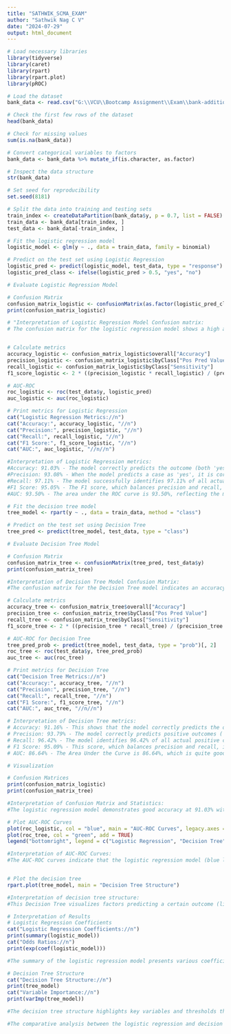 ---
title: "SATHWIK_SCMA_EXAM"
author: "Sathwik Nag C V"
date: "2024-07-29"
output: html_document
---

```{r}
# Load necessary libraries
library(tidyverse)
library(caret)      
library(rpart)      
library(rpart.plot) 
library(pROC)       

# Load the dataset
bank_data <- read.csv("G:\\VCU\\Bootcamp Assignment\\Exam\\bank-additional-full.csv", sep = ";")

# Check the first few rows of the dataset
head(bank_data)

# Check for missing values
sum(is.na(bank_data))

# Convert categorical variables to factors
bank_data <- bank_data %>% mutate_if(is.character, as.factor)

# Inspect the data structure
str(bank_data)

# Set seed for reproducibility
set.seed(8181)

# Split the data into training and testing sets
train_index <- createDataPartition(bank_data$y, p = 0.7, list = FALSE)
train_data <- bank_data[train_index, ]
test_data <- bank_data[-train_index, ]
```

```{r}
# Fit the logistic regression model
logistic_model <- glm(y ~ ., data = train_data, family = binomial)

# Predict on the test set using Logistic Regression
logistic_pred <- predict(logistic_model, test_data, type = "response")
logistic_pred_class <- ifelse(logistic_pred > 0.5, "yes", "no")

# Evaluate Logistic Regression Model

# Confusion Matrix
confusion_matrix_logistic <- confusionMatrix(as.factor(logistic_pred_class), test_data$y)
print(confusion_matrix_logistic)

# "Interpretation of Logistic Regression Model Confusion matrix: 
# The confusion matrix for the logistic regression model shows a high accuracy of 91.03%, indicating that it performs well overall. However, the model demonstrates a significant imbalance in its predictive capabilities: it has a high sensitivity of 97.11% for predicting 'no' (meaning it correctly identifies the negative class most of the time), but a low specificity of 43.18% for predicting 'yes' (indicating it struggles to identify the positive class). The positive predictive value is high at 93.08%, yet the negative predictive value is moderately low at 65.47%, suggesting the model is less reliable when predicting positive cases. The Kappa statistic of 0.4732 shows moderate agreement, reflecting some predictive skill beyond random chance."


# Calculate metrics
accuracy_logistic <- confusion_matrix_logistic$overall["Accuracy"]
precision_logistic <- confusion_matrix_logistic$byClass["Pos Pred Value"]
recall_logistic <- confusion_matrix_logistic$byClass["Sensitivity"]
f1_score_logistic <- 2 * ((precision_logistic * recall_logistic) / (precision_logistic + recall_logistic))

# AUC-ROC
roc_logistic <- roc(test_data$y, logistic_pred)
auc_logistic <- auc(roc_logistic)

# Print metrics for Logistic Regression
cat("Logistic Regression Metrics://n")
cat("Accuracy:", accuracy_logistic, "//n")
cat("Precision:", precision_logistic, "//n")
cat("Recall:", recall_logistic, "//n")
cat("F1 Score:", f1_score_logistic, "//n")
cat("AUC:", auc_logistic, "//n//n")

#Interpretation of Logistic Regression metrics: 
#Accuracy: 91.03% - The model correctly predicts the outcome (both 'yes' and 'no' classes) for 91.03% of the cases, indicating a high level of overall correctness.
#Precision: 93.08% - When the model predicts a case as 'yes', it is correct 93.08% of the time.
#Recall: 97.11% - The model successfully identifies 97.11% of all actual 'yes' cases, demonstrating a high ability to detect positives.
#F1 Score: 95.05% - The F1 score, which balances precision and recall, is notably high, indicating strong model performance in both identifying positive cases and maintaining a low rate of false positives.
#AUC: 93.50% - The area under the ROC curve is 93.50%, reflecting the model's excellent discrimination ability between the positive and negative classes across various threshold settings.
```

```{r}
# Fit the decision tree model
tree_model <- rpart(y ~ ., data = train_data, method = "class")

# Predict on the test set using Decision Tree
tree_pred <- predict(tree_model, test_data, type = "class")

# Evaluate Decision Tree Model

# Confusion Matrix
confusion_matrix_tree <- confusionMatrix(tree_pred, test_data$y)
print(confusion_matrix_tree)

#Interpretation of Decision Tree Model Confusion Matrix:
#The confusion matrix for the Decision Tree model indicates an accuracy of 91.16%, suggesting the model performs well overall. The sensitivity of 96.42% shows the model is effective at identifying the negative class ('no'), but its specificity of 49.71% reveals challenges in correctly identifying the positive class ('yes'). The model's precision is high at 93.79%, yet the negative predictive value is relatively low at 63.84%, indicating weaker performance in predicting positive cases correctly. The balanced accuracy of 73.07% points to a moderate overall effectiveness, considering both sensitivity and specificity.

# Calculate metrics
accuracy_tree <- confusion_matrix_tree$overall["Accuracy"]
precision_tree <- confusion_matrix_tree$byClass["Pos Pred Value"]
recall_tree <- confusion_matrix_tree$byClass["Sensitivity"]
f1_score_tree <- 2 * ((precision_tree * recall_tree) / (precision_tree + recall_tree))

# AUC-ROC for Decision Tree
tree_pred_prob <- predict(tree_model, test_data, type = "prob")[, 2]
roc_tree <- roc(test_data$y, tree_pred_prob)
auc_tree <- auc(roc_tree)

# Print metrics for Decision Tree
cat("Decision Tree Metrics://n")
cat("Accuracy:", accuracy_tree, "//n")
cat("Precision:", precision_tree, "//n")
cat("Recall:", recall_tree, "//n")
cat("F1 Score:", f1_score_tree, "//n")
cat("AUC:", auc_tree, "//n//n")

# Interpretation of Decision Tree metrics:
# Accuracy: 91.16% - This shows that the model correctly predicts the outcome in 91.16% of cases, indicating good overall performance.
# Precision: 93.79% - The model correctly predicts positive outcomes ('yes') with a high precision, suggesting few false positives.
# Recall: 96.42% - The model identifies 96.42% of all actual positive cases (sensitivity), which is very effective.
# F1 Score: 95.09% - This score, which balances precision and recall, is very high, indicating strong model performance in terms of accuracy and reliability.
# AUC: 86.64% - The Area Under the Curve is 86.64%, which is quite good, reflecting the model's good capability to discriminate between the positive and negative classes.

```

```{r}
# Visualization

# Confusion Matrices
print(confusion_matrix_logistic)
print(confusion_matrix_tree)

#Interpretation of Confusion Matrix and Statistics:
#The logistic regression model demonstrates good accuracy at 91.03% with strong sensitivity but low specificity, indicating better performance in predicting negatives over positives. The decision tree model, with similar accuracy at 91.16%, shows improved specificity and balanced accuracy, hinting at a slightly better ability to identify positives compared to the logistic model.

# Plot AUC-ROC Curves
plot(roc_logistic, col = "blue", main = "AUC-ROC Curves", legacy.axes = TRUE)
plot(roc_tree, col = "green", add = TRUE)
legend("bottomright", legend = c("Logistic Regression", "Decision Tree"), col = c("blue", "green"), lwd = 2)

#Interpretation of AUC-ROC Curves:
#The AUC-ROC curves indicate that the logistic regression model (blue line) outperforms the decision tree model (green line) in discriminating between the classes. The logistic regression's curve is closer to the top-left corner, showing a higher area under the curve (AUC), which suggests better overall predictive performance.


# Plot the decision tree
rpart.plot(tree_model, main = "Decision Tree Structure")

#Interpretation of decision tree structure:
#This Decision Tree visualizes factors predicting a certain outcome (likely a "yes" or "no" decision). The top node splits on "nr.employed >= 5088", suggesting significant impact of employment numbers on outcomes. Nodes display decision paths based on "duration" of an event or condition and "pdays" (days since last contact). Green nodes indicate higher probability of "yes" with percentages representing classification certainty. Blue nodes indicate "no". This structure highlights key decision points and predictive factors in the data, illustrating how different conditions lead to different outcomes with associated probabilities.

# Interpretation of Results
# Logistic Regression Coefficients
cat("Logistic Regression Coefficients://n")
print(summary(logistic_model))
cat("Odds Ratios://n")
print(exp(coef(logistic_model)))

#The summary of the logistic regression model presents various coefficients for predictors, showing their influence on the response variable. For instance, significant predictors like "contacttelephone" and "emp.var.rate" have negative coefficients, indicating an inverse relationship with the likelihood of the outcome. In contrast, predictors like "monthmar" and "poutcomesuccess" have large positive coefficients, greatly increasing the odds of the outcome. The model’s overall fit is good, evidenced by significant p-values for many predictors and a lower AIC compared to the null deviance, suggesting the model improves fit over a baseline model. The odds ratios show the multiplicative change in odds for a one-unit increase in each predictor, with values like "cons.price.idx" showing a substantial impact on increasing the outcome likelihood.
```

```{r}

# Decision Tree Structure
cat("Decision Tree Structure://n")
print(tree_model)
cat("Variable Importance://n")
print(varImp(tree_model))

#The decision tree structure highlights key variables and thresholds that determine whether a client is predicted to respond 'yes' or 'no'. The primary splits are based on 'nr.employed' and 'duration', indicating their strong influence on the outcome. Nodes that lead to 'yes' typically involve higher 'duration' values and lower 'nr.employed' figures. Variable importance scores confirm 'duration' and 'euribor3m' as top influencers, with 'duration' having the highest score, underscoring its critical role in prediction. Other important variables include 'nr.employed', 'pdays', and 'poutcome', reflecting their significant impact on the model's decisions.


```
```{r}
#The comparative analysis between the logistic regression and decision tree models reveals distinct approaches and sensitivities to different predictors influencing outcomes. The logistic regression highlights the impactful roles of communication type and economic indicators like employment variation rate and consumer price index, with these predictors significantly affecting the likelihood of the outcome. In contrast, the decision tree model emphasizes the duration of engagement and employment numbers as crucial determinants, with deeper splits based on these factors leading to robust classification of responses. Both models demonstrate high accuracy, but their reliance on different key predictors and variable importance scores suggest that integrating insights from both could potentially enhance predictive performance, providing a more holistic view of influencing factors in the dataset.
```